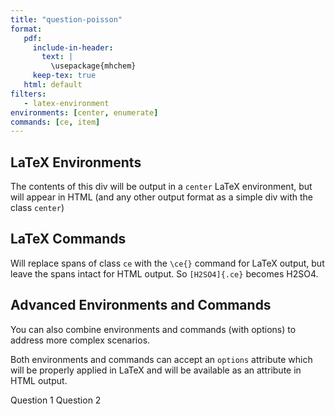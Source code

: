 ```yaml
---
title: "question-poisson"
format:
   pdf:
     include-in-header: 
       text: |
         \usepackage{mhchem}
     keep-tex: true
   html: default
filters:
   - latex-environment
environments: [center, enumerate]
commands: [ce, item]
---
```


## LaTeX Environments

::: center
The contents of this div will be output in a `center` LaTeX environment, but will appear in HTML (and any other output format as a simple div with the class `center`)
:::

## LaTeX Commands

Will replace spans of class `ce` with the `\ce{}` command for LaTeX output, but leave the spans intact for HTML output. So `[H2SO4]{.ce}` becomes [H2SO4]{.ce}.

## Advanced Environments and Commands

You can also combine environments and commands (with options) to address more complex scenarios.

Both environments and commands can accept an `options` attribute which will be properly applied in LaTeX and will be available as an attribute in HTML output.

::: enumerate
Question 1 Question 2
:::
